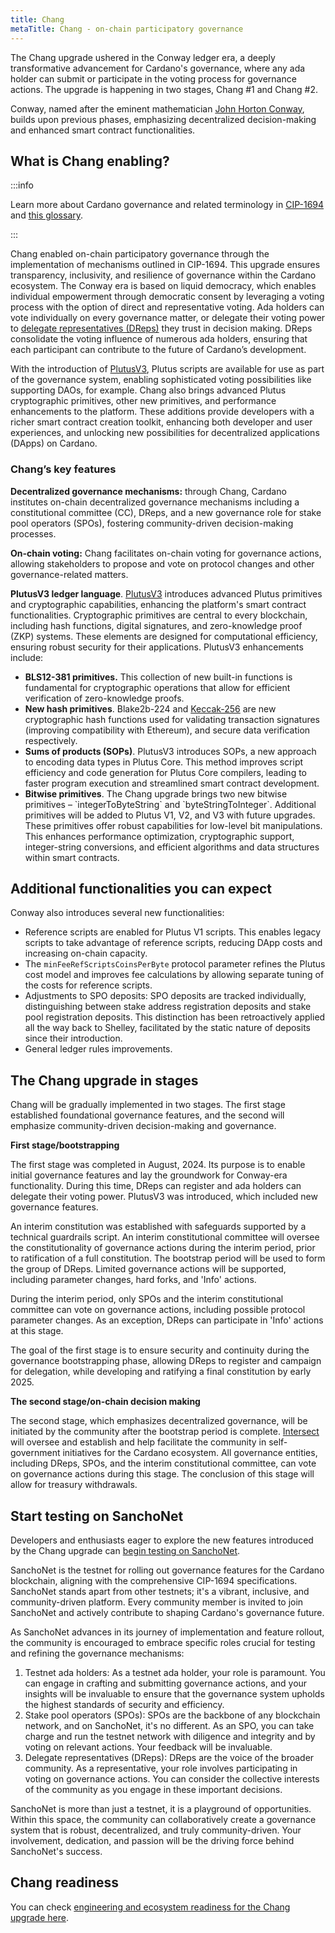 ```yaml
---
title: Chang
metaTitle: Chang - on-chain participatory governance
---
```


The Chang upgrade ushered in the Conway ledger era, a deeply transformative advancement for Cardano's governance, where any ada holder can submit or participate in the voting process for governance actions. The upgrade is happening in two stages, Chang #1 and Chang #2.

Conway, named after the eminent mathematician [John Horton Conway](https://en.wikipedia.org/wiki/John_Horton_Conway), builds upon previous phases, emphasizing decentralized decision-making and enhanced smart contract functionalities.

## What is Chang enabling?

:::info

Learn more about Cardano governance and related terminology in [CIP-1694](https://github.com/cardano-foundation/CIPs/tree/master/CIP-1694) and [this glossary](https://docs.intersectmbo.org/cardano-governance/key-terms/general-glossary).

:::

Chang enabled on-chain participatory governance through the implementation of mechanisms outlined in CIP-1694. This upgrade ensures transparency, inclusivity, and resilience of governance within the Cardano ecosystem. The Conway era is based on liquid democracy, which enables individual empowerment through democratic consent by leveraging a voting process with the option of direct and representative voting. Ada holders can vote individually on every governance matter, or delegate their voting power to [delegate representatives (DReps)](https://iohk.io/en/blog/posts/2022/04/11/introducing-the-concept-of-delegate-representatives-dreps/) they trust in decision making. DReps consolidate the voting influence of numerous ada holders, ensuring that each participant can contribute to the future of Cardano’s development.

With the introduction of [PlutusV3](https://iohk.io/en/blog/posts/2024/02/12/unlocking-more-opportunities-with-plutus-v3/), Plutus scripts are available for use as part of the governance system, enabling sophisticated voting possibilities like supporting DAOs, for example. Chang also brings advanced Plutus cryptographic primitives, other new primitives, and performance enhancements to the platform. These additions provide developers with a richer smart contract creation toolkit, enhancing both developer and user experiences, and unlocking new possibilities for decentralized applications (DApps) on Cardano.

### Chang’s key features

**Decentralized governance mechanisms:** through Chang, Cardano institutes on-chain decentralized governance mechanisms including a constitutional committee (CC), DReps, and a new governance role for stake pool operators (SPOs), fostering community-driven decision-making processes.

**On-chain voting:** Chang facilitates on-chain voting for governance actions, allowing stakeholders to propose and vote on protocol changes and other governance-related matters.

**PlutusV3 ledger language**. [PlutusV3](https://iohk.io/en/blog/posts/2024/02/12/unlocking-more-opportunities-with-plutus-v3/) introduces advanced Plutus primitives and cryptographic capabilities, enhancing the platform's smart contract functionalities. Cryptographic primitives are central to every blockchain, including hash functions, digital signatures, and zero-knowledge proof (ZKP) systems. These elements are designed for computational efficiency, ensuring robust security for their applications. PlutusV3 enhancements include:

- **BLS12-381 primitives.** This collection of new built-in functions is fundamental for cryptographic operations that allow for efficient verification of zero-knowledge proofs.
- **New hash primitives**. Blake2b-224 and [Keccak-256](https://cips.cardano.org/cip/CIP-101) are new cryptographic hash functions used for validating transaction signatures (improving compatibility with Ethereum), and secure data verification respectively.
- **Sums of products (SOPs)**. PlutusV3 introduces SOPs, a new approach to encoding data types in Plutus Core. This method improves script efficiency and code generation for Plutus Core compilers, leading to faster program execution and streamlined smart contract development.
- **Bitwise primitives**. The Chang upgrade brings two new bitwise primitives – \`integerToByteString\` and \`byteStringToInteger\`. Additional primitives will be added to Plutus V1, V2, and V3 with future upgrades. These primitives offer robust capabilities for low-level bit manipulations. This enhances performance optimization, cryptographic support, integer-string conversions, and efficient algorithms and data structures within smart contracts.

## Additional functionalities you can expect

Conway also introduces several new functionalities:

- Reference scripts are enabled for Plutus V1 scripts. This enables legacy scripts to take advantage of reference scripts, reducing DApp costs and increasing on-chain capacity.
- The `minFeeRefScriptsCoinsPerByte` protocol parameter refines the Plutus cost model and improves fee calculations by allowing separate tuning of the costs for reference scripts.
- Adjustments to SPO deposits: SPO deposits are tracked individually, distinguishing between stake address registration deposits and stake pool registration deposits. This distinction has been retroactively applied all the way back to Shelley, facilitated by the static nature of deposits since their introduction.
- General ledger rules improvements.

## The Chang upgrade in stages

Chang will be gradually implemented in two stages. The first stage established foundational governance features, and the second will emphasize community-driven decision-making and governance.

**First stage/bootstrapping**

The first stage was completed in August, 2024. Its purpose is to enable initial governance features and lay the groundwork for Conway-era functionality. During this time, DReps can register and ada holders can delegate their voting power. PlutusV3 was introduced, which included new governance features.

An interim constitution was established with safeguards supported by a technical guardrails script. An interim constitutional committee will oversee the constitutionality of governance actions during the interim period, prior to ratification of a full constitution. The bootstrap period will be used to form the group of DReps. Limited governance actions will be supported, including parameter changes, hard forks, and 'Info' actions.

During the interim period, only SPOs and the interim constitutional committee can vote on governance actions, including possible protocol parameter changes. As an exception, DReps can participate in 'Info' actions at this stage.

The goal of the first stage is to ensure security and continuity during the governance bootstrapping phase, allowing DReps to register and campaign for delegation, while developing and ratifying a final constitution by early 2025.

**The second stage/on-chain decision making**  

The second stage, which emphasizes decentralized governance, will be initiated by the community after the bootstrap period is complete. [Intersect](https://www.intersectmbo.org/) will oversee and establish and help facilitate the community in self-government initiatives for the Cardano ecosystem. All governance entities, including DReps, SPOs, and the interim constitutional committee, can vote on governance actions during this stage. The conclusion of this stage will allow for treasury withdrawals.

## Start testing on SanchoNet

Developers and enthusiasts eager to explore the new features introduced by the Chang upgrade can [begin testing on SanchoNet](https://sancho.network/get-started/).

SanchoNet is the testnet for rolling out governance features for the Cardano blockchain, aligning with the comprehensive CIP-1694 specifications. SanchoNet stands apart from other testnets; it's a vibrant, inclusive, and community-driven platform. Every community member is invited to join SanchoNet and actively contribute to shaping Cardano's governance future.

As SanchoNet advances in its journey of implementation and feature rollout, the community is encouraged to embrace specific roles crucial for testing and refining the governance mechanisms:

1. Testnet ada holders: As a testnet ada holder, your role is paramount. You can engage in crafting and submitting governance actions, and your insights will be invaluable to ensure that the governance system upholds the highest standards of security and efficiency.
2. Stake pool operators (SPOs): SPOs are the backbone of any blockchain network, and on SanchoNet, it's no different. As an SPO, you can take charge and run the testnet network with diligence and integrity and by voting on relevant actions. Your feedback will be invaluable.
3. Delegate representatives (DReps): DReps are the voice of the broader community. As a representative, your role involves participating in voting on governance actions. You can consider the collective interests of the community as you engage in these important decisions.

SanchoNet is more than just a testnet, it is a playground of opportunities. Within this space, the community can collaboratively create a governance system that is robust, decentralized, and truly community-driven. Your involvement, dedication, and passion will be the driving force behind SanchoNet's success.

## Chang readiness

You can check [engineering and ecosystem readiness for the Chang upgrade here](https://docs.intersectmbo.org/cardano/cardano-upgrades/hard-forks/chang-timeline-and-dependencies/chang-upgrade-1-readiness).

